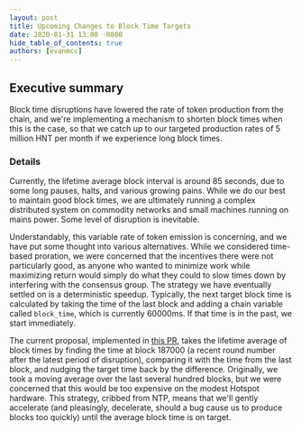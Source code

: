 ```yaml
---
layout: post
title: Upcoming Changes to Block Time Targets
date: 2020-01-31 13:00 -0800
hide_table_of_contents: true
authors: [evanmcc]
---
```


## Executive summary

Block time disruptions have lowered the rate of token production from the chain, and we're
implementing a mechanism to shorten block times when this is the case, so that we catch up to our
targeted production rates of 5 million HNT per month if we experience long block times.

<!--truncate-->

### Details

Currently, the lifetime average block interval is around 85 seconds, due to some long pauses, halts,
and various growing pains. While we do our best to maintain good block times, we are ultimately
running a complex distributed system on commodity networks and small machines running on mains
power. Some level of disruption is inevitable.

Understandably, this variable rate of token emission is concerning, and we have put some thought
into various alternatives. While we considered time-based proration, we were concerned that the
incentives there were not particularly good, as anyone who wanted to minimize work while maximizing
return would simply do what they could to slow times down by interfering with the consensus group.
The strategy we have eventually settled on is a deterministic speedup. Typically, the next target
block time is calculated by taking the time of the last block and adding a chain variable called
`block_time`, which is currently 60000ms. If that time is in the past, we start immediately.

The current proposal, implemented in [this PR](https://github.com/helium/miner/pull/306), takes the
lifetime average of block times by finding the time at block 187000 (a recent round number after the
latest period of disruption), comparing it with the time from the last block, and nudging the target
time back by the difference. Originally, we took a moving average over the last several hundred
blocks, but we were concerned that this would be too expensive on the modest Hotspot hardware. This
strategy, cribbed from NTP, means that we'll gently accelerate (and pleasingly, decelerate, should a
bug cause us to produce blocks too quickly) until the average block time is on target.
